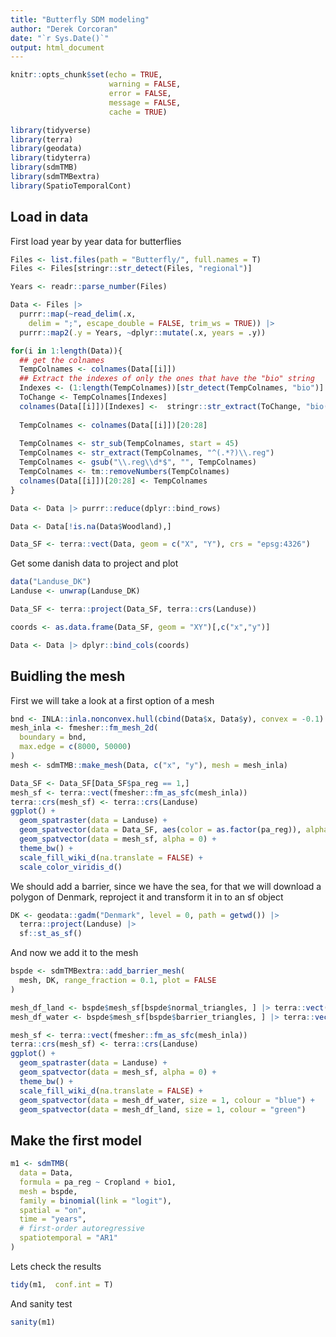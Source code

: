 ```yaml
---
title: "Butterfly SDM modeling"
author: "Derek Corcoran"
date: "`r Sys.Date()`"
output: html_document
---
```


```r
knitr::opts_chunk$set(echo = TRUE,
                      warning = FALSE,
                      error = FALSE,
                      message = FALSE,
                      cache = TRUE)
```


```r
library(tidyverse)
library(terra)
library(geodata)
library(tidyterra)
library(sdmTMB)
library(sdmTMBextra)
library(SpatioTemporalCont)
```

## Load in data

First load year by year data for butterflies

```r
Files <- list.files(path = "Butterfly/", full.names = T)
Files <- Files[stringr::str_detect(Files, "regional")]

Years <- readr::parse_number(Files)

Data <- Files |> 
  purrr::map(~read_delim(.x, 
    delim = ";", escape_double = FALSE, trim_ws = TRUE)) |> 
  purrr::map2(.y = Years, ~dplyr::mutate(.x, years = .y))

for(i in 1:length(Data)){
  ## get the colnames
  TempColnames <- colnames(Data[[i]])
  ## Extract the indexes of only the ones that have the "bio" string
  Indexes <- (1:length(TempColnames))[str_detect(TempColnames, "bio")]
  ToChange <- TempColnames[Indexes]
  colnames(Data[[i]])[Indexes] <-  stringr::str_extract(ToChange, "bio(\\d+)")
  
  TempColnames <- colnames(Data[[i]])[20:28]
  
  TempColnames <- str_sub(TempColnames, start = 45)
  TempColnames <- str_extract(TempColnames, "^(.*?)\\.reg")
  TempColnames <- gsub("\\.reg\\d*$", "", TempColnames)
  TempColnames <- tm::removeNumbers(TempColnames)
  colnames(Data[[i]])[20:28] <- TempColnames
}

Data <- Data |> purrr::reduce(dplyr::bind_rows)

Data <- Data[!is.na(Data$Woodland),]

Data_SF <- terra::vect(Data, geom = c("X", "Y"), crs = "epsg:4326")
```

Get some danish data to project and plot

```r
data("Landuse_DK")
Landuse <- unwrap(Landuse_DK)

Data_SF <- terra::project(Data_SF, terra::crs(Landuse))

coords <- as.data.frame(Data_SF, geom = "XY")[,c("x","y")]

Data <- Data |> dplyr::bind_cols(coords)
```


## Buidling the mesh

First we will take a look at a first option of a mesh

```r

bnd <- INLA::inla.nonconvex.hull(cbind(Data$x, Data$y), convex = -0.1)
mesh_inla <- fmesher::fm_mesh_2d(
  boundary = bnd,
  max.edge = c(8000, 50000)
)
mesh <- sdmTMB::make_mesh(Data, c("x", "y"), mesh = mesh_inla)
```



```r
Data_SF <- Data_SF[Data_SF$pa_reg == 1,]
mesh_sf <- terra::vect(fmesher::fm_as_sfc(mesh_inla))
terra::crs(mesh_sf) <- terra::crs(Landuse)
ggplot() +
  geom_spatraster(data = Landuse) +
  geom_spatvector(data = Data_SF, aes(color = as.factor(pa_reg)), alpha = 0.5) +
  geom_spatvector(data = mesh_sf, alpha = 0) +
  theme_bw() +
  scale_fill_wiki_d(na.translate = FALSE) + 
  scale_color_viridis_d()
```

We should add a barrier, since we have the sea, for that we will download a polygon of Denmark, reproject it and transform it in to an sf object

```r
DK <- geodata::gadm("Denmark", level = 0, path = getwd()) |> 
  terra::project(Landuse) |> 
  sf::st_as_sf()
```

And now we add it to the mesh

```r
bspde <- sdmTMBextra::add_barrier_mesh(
  mesh, DK, range_fraction = 0.1, plot = FALSE
)
```

```r
mesh_df_land <- bspde$mesh_sf[bspde$normal_triangles, ] |> terra::vect()
mesh_df_water <- bspde$mesh_sf[bspde$barrier_triangles, ] |> terra::vect()

mesh_sf <- terra::vect(fmesher::fm_as_sfc(mesh_inla))
terra::crs(mesh_sf) <- terra::crs(Landuse)
ggplot() +
  geom_spatraster(data = Landuse) +
  geom_spatvector(data = mesh_sf, alpha = 0) +
  theme_bw() +
  scale_fill_wiki_d(na.translate = FALSE) +
  geom_spatvector(data = mesh_df_water, size = 1, colour = "blue") +
  geom_spatvector(data = mesh_df_land, size = 1, colour = "green")
```

## Make the first model


```r
m1 <- sdmTMB(
  data = Data,
  formula = pa_reg ~ Cropland + bio1,
  mesh = bspde,
  family = binomial(link = "logit"),
  spatial = "on",
  time = "years",
  # first-order autoregressive 
  spatiotemporal = "AR1"
)
```

Lets check the results

```r
tidy(m1,  conf.int = T)
```

And sanity test

```r
sanity(m1)
```

